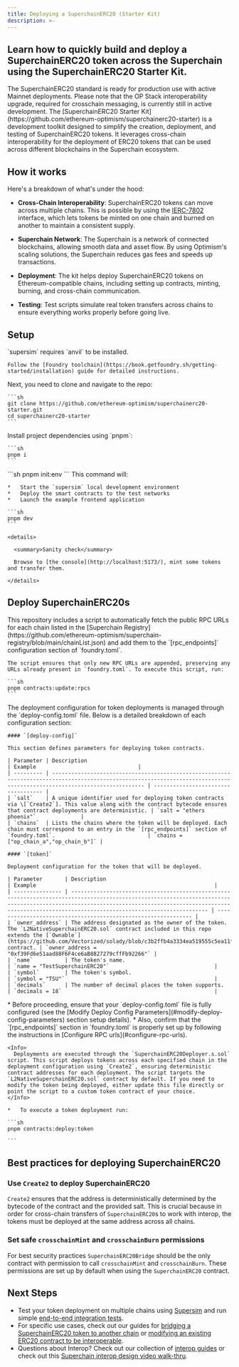 ```yaml
---
title: Deploying a SuperchainERC20 (Starter Kit)
description: >-
---
```


  Learn how to quickly build and deploy a SuperchainERC20 token across the
  Superchain using the SuperchainERC20 Starter Kit.
---
<Info>
The SuperchainERC20 standard is ready for production use with active Mainnet deployments. 
Please note that the OP Stack interoperability upgrade, required for crosschain messaging, is currently still in active development.
</Info>
The [SuperchainERC20 Starter Kit](https://github.com/ethereum-optimism/superchainerc20-starter) is a development toolkit designed to simplify the creation, deployment, and testing of SuperchainERC20 tokens. It leverages cross-chain interoperability for the deployment of ERC20 tokens that can be used across different blockchains in the Superchain ecosystem.

## How it works

Here's a breakdown of what's under the hood:

*   **Cross-Chain Interoperability**: SuperchainERC20 tokens can move across multiple chains. This is possible by using the [IERC-7802](https://eips.ethereum.org/EIPS/eip-7802) interface, which lets tokens be minted on one chain and burned on another to maintain a consistent supply.

*   **Superchain Network**: The Superchain is a network of connected blockchains, allowing smooth data and asset flow. By using Optimism's scaling solutions, the Superchain reduces gas fees and speeds up transactions.

*   **Deployment**: The kit helps deploy SuperchainERC20 tokens on Ethereum-compatible chains, including setting up contracts, minting, burning, and cross-chain communication.

*   **Testing**: Test scripts simulate real token transfers across chains to ensure everything works properly before going live.

## Setup

<Steps>
  <Step title="Install `foundry`">
  `supersim` requires `anvil` to be installed.
  
    Follow the [Foundry toolchain](https://book.getfoundry.sh/getting-started/installation) guide for detailed instructions.
  </Step>

  <Step title="Clone the repo">
  Next, you need to clone and navigate to the repo:
  
    ```sh
    git clone https://github.com/ethereum-optimism/superchainerc20-starter.git
    cd superchainerc20-starter
    ```
  </Step>

  <Step title="Install dependencies">
  Install project dependencies using `pnpm`:
  
    ```sh
    pnpm i
    ```
  </Step>

  <Step title="Initialize .env files">
  ```sh
    pnpm init:env
    ```
  </Step>

  <Step title="Start the development environment">
  This command will:
  
    *   Start the `supersim` local development environment
    *   Deploy the smart contracts to the test networks
    *   Launch the example frontend application
  
    ```sh
    pnpm dev
    ```
  
    <details>
  
      <summary>Sanity check</summary>
  
      Browse to [the console](http://localhost:5173/), mint some tokens and transfer them.
  
    </details>
  </Step>
</Steps>

## Deploy SuperchainERC20s

<Steps>
  <Step title="Configure RPC urls">
  This repository includes a script to automatically fetch the public RPC URLs for each chain listed in the [Superchain Registry](https://github.com/ethereum-optimism/superchain-registry/blob/main/chainList.json) and add them to the `[rpc_endpoints]` configuration section of `foundry.toml`.
  
    The script ensures that only new RPC URLs are appended, preserving any URLs already present in `foundry.toml`. To execute this script, run:
  
    ```sh
    pnpm contracts:update:rpcs
    ```
  </Step>

  <Step title="Modify deploy config parameters">
  The deployment configuration for token deployments is managed through the `deploy-config.toml` file. Below is a detailed breakdown of each configuration section:
  
    #### `[deploy-config]`
  
    This section defines parameters for deploying token contracts.
  
    | Parameter | Description                                                                                                                                                               | Example                                |
    | --------- | ------------------------------------------------------------------------------------------------------------------------------------------------------------------------- | ----------------------------------- |
    | `salt`    | A unique identifier used for deploying token contracts via \[`Create2`]. This value along with the contract bytecode ensures that contract deployments are deterministic. | `salt = "ethers phoenix"`              |
    | `chains`  | Lists the chains where the token will be deployed. Each chain must correspond to an entry in the `[rpc_endpoints]` section of `foundry.toml`.                             | `chains = ["op_chain_a","op_chain_b"]` |
  
    #### `[token]`
  
    Deployment configuration for the token that will be deployed.
  
    | Parameter       | Description                                                                                                                                                                                                                                                   | Example                                                        |
    | --------------- | ------------------------------------------------------------------------------------------------------------------------------------------------------------------------------------------------------------------------------------------------------------- | -------------------------------------------------------------- |
    | `owner_address` | The address designated as the owner of the token. The `L2NativeSuperchainERC20.sol` contract included in this repo extends the [`Ownable`](https://github.com/Vectorized/solady/blob/c3b2ffb4a3334ea519555c5ea11fb0e666f8c2bc/src/auth/Ownable.sol) contract. | `owner_address = "0xf39Fd6e51aad88F6F4ce6aB8827279cffFb92266"` |
    | `name`          | The token's name.                                                                                                                                                                                                                                             | `name = "TestSuperchainERC20"`                                 |
    | `symbol`        | The token's symbol.                                                                                                                                                                                                                                           | `symbol = "TSU"`                                               |
    | `decimals`      | The number of decimal places the token supports.                                                                                                                                                                                                              | `decimals = 18`                                                |
  </Step>

  <Step title="Deploy a token">
  *   Before proceeding, ensure that your `deploy-config.toml` file is fully configured (see the [Modify Deploy Config Parameters](#modify-deploy-config-parameters) section setup details).
    *   Also, confirm that the `[rpc_endpoints]` section in `foundry.toml` is properly set up by following the instructions in [Configure RPC urls](#configure-rpc-urls).
  
    <Info>
      Deployments are executed through the `SuperchainERC20Deployer.s.sol` script. This script deploys tokens across each specified chain in the deployment configuration using `Create2`, ensuring deterministic contract addresses for each deployment. The script targets the `L2NativeSuperchainERC20.sol` contract by default. If you need to modify the token being deployed, either update this file directly or point the script to a custom token contract of your choice.
    </Info>
  
    *   To execute a token deployment run:
  
    ```sh
    pnpm contracts:deploy:token
  
    ```
  </Step>
</Steps>

## Best practices for deploying SuperchainERC20

### Use `Create2` to deploy SuperchainERC20

`Create2` ensures that the address is deterministically determined by the bytecode of the contract and the provided salt. This is crucial because in order for cross-chain transfers of `SuperchainERC20`s to work with interop, the tokens must be deployed at the same address across all chains.

### Set safe `crosschainMint` and `crosschainBurn` permissions

For best security practices `SuperchainERC20Bridge` should be the only contract with permission to call `crosschainMint` and `crosschainBurn`. These permissions are set up by default when using the `SuperchainERC20` contract.

## Next Steps

*   Test your token deployment on multiple chains using [Supersim](/app-developers/tools/supersim) and run simple [end-to-end integration tests](https://github.com/ethereum-optimism/superchainerc20-starter/blob/main/README.md#-e2e-tests).
*   For specific use cases, check out our guides for [bridging a SuperchainERC20 token to another chain](https://github.com/ethereum-optimism/superchainerc20-starter/blob/main/README.md#-example-how-to-bridge-a-superchainerc20-token-to-another-chain) or [modifying an existing ERC20 contract to be interoperable](https://github.com/ethereum-optimism/superchainerc20-starter/blob/main/README.md#updating-an-erc20-contract-to-be-interoperable).
*   Questions about Interop? Check out our collection of [interop guides](/interop/explainer) or check out this [Superchain interop design video walk-thru](https://www.youtube.com/watch?v=FKc5RgjtGes).

